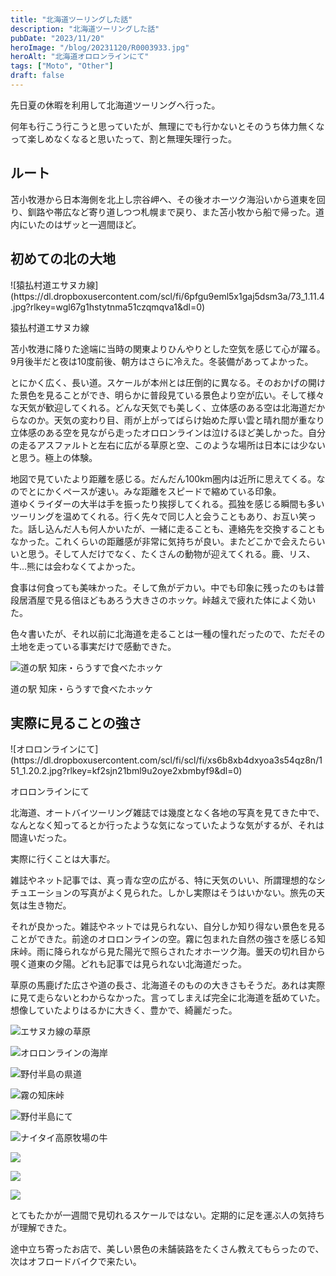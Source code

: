 ```yaml
---
title: "北海道ツーリングした話"
description: "北海道ツーリングした話"
pubDate: "2023/11/20"
heroImage: "/blog/20231120/R0003933.jpg"
heroAlt: "北海道オロロンラインにて"
tags: ["Moto", "Other"]
draft: false
---
```


先日夏の休暇を利用して北海道ツーリングへ行った。  

何年も行こう行こうと思っていたが、無理にでも行かないとそのうち体力無くなって楽しめなくなると思いたって、割と無理矢理行った。  

## ルート  
苫小牧港から日本海側を北上し宗谷岬へ、その後オホーツク海沿いから道東を回り、釧路や帯広など寄り道しつつ札幌まで戻り、また苫小牧から船で帰った。道内にいたのはザッと一週間ほど。  

## 初めての北の大地
<RailFullM>
  ![猿払村道エサヌカ線](https://dl.dropboxusercontent.com/scl/fi/6pfgu9eml5x1gaj5dsm3a/73_1.11.4.jpg?rlkey=wgl67g1hstytnma51czqmqva1&dl=0)
<p class="t-caption">猿払村道エサヌカ線</p>
</RailFullM>
苫小牧港に降りた途端に当時の関東よりひんやりとした空気を感じて心が躍る。9月後半だと夜は10度前後、朝方はさらに冷えた。冬装備があってよかった。  

とにかく広く、長い道。スケールが本州とは圧倒的に異なる。そのおかげの開けた景色を見ることができ、明らかに普段見ている景色より空が広い。そして様々な天気が歓迎してくれる。どんな天気でも美しく、立体感のある空は北海道だからなのか。天気の変わり目、雨が上がってばらけ始めた厚い雲と晴れ間が重なり立体感のある空を見ながら走ったオロロンラインは泣けるほど美しかった。自分の走るアスファルトと左右に広がる草原と空、このような場所は日本には少ないと思う。極上の体験。  

地図で見ていたより距離を感じる。だんだん100km圏内は近所に思えてくる。なのでとにかくペースが速い。みな距離をスピードで縮めている印象。  
道ゆくライダーの大半は手を振ったり挨拶してくれる。孤独を感じる瞬間も多いツーリングを温めてくれる。行く先々で同じ人と会うこともあり、お互い笑った。話し込んだ人も何人かいたが、一緒に走ることも、連絡先を交換することもなかった。これくらいの距離感が非常に気持ちが良い。またどこかで会えたらいいと思う。そして人だけでなく、たくさんの動物が迎えてくれる。鹿、リス、牛…熊には会わなくてよかった。  

食事は何食っても美味かった。そして魚がデカい。中でも印象に残ったのもは普段居酒屋で見る倍ほどもあろう大きさのホッケ。峠越えで疲れた体によく効いた。  

色々書いたが、それ以前に北海道を走ることは一種の憧れだったので、ただその土地を走っている事実だけで感動できた。

![道の駅 知床・らうすで食べたホッケ](https://dl.dropboxusercontent.com/scl/fi/9fg1z9xyef1q5va2nv2gs/R0004216.jpg?rlkey=amsum0oqakzyjmm22uo3vw00p&dl=0)
<p class="t-caption">道の駅 知床・らうすで食べたホッケ</p>

## 実際に見ることの強さ  

<RailFullM>
  ![オロロンラインにて](https://dl.dropboxusercontent.com/scl/fi/scl/fi/xs6b8xb4dxyoa3s54qz8n/151_1.20.2.jpg?rlkey=kf2sjn21bml9u2oye2xbmbyf9&dl=0)
  <p class="t-caption">オロロンラインにて</p>
</RailFullM>
北海道、オートバイツーリング雑誌では幾度となく各地の写真を見てきた中で、なんとなく知ってるとか行ったような気になっていたような気がするが、それは間違いだった。  

実際に行くことは大事だ。  

雑誌やネット記事では、真っ青な空の広がる、特に天気のいい、所謂理想的なシチュエーションの写真がよく見られた。しかし実際はそうはいかない。旅先の天気は生き物だ。  

それが良かった。雑誌やネットでは見られない、自分しか知り得ない景色を見ることができた。前途のオロロンラインの空。霧に包まれた自然の強さを感じる知床峠。雨に降られながら見た陽光で照らされたオホーツク海。曇天の切れ目から覗く道東の夕陽。どれも記事では見られない北海道だった。  

草原の馬鹿げた広さや道の長さ、北海道そのものの大きさもそうだ。あれは実際に見て走らないとわからなかった。言ってしまえば完全に北海道を舐めていた。想像していたよりはるかに大きく、豊かで、綺麗だった。  


<RailM>
<ImgGrid>


  ![エサヌカ線の草原](https://dl.dropboxusercontent.com/scl/fi/f3cp4fwamppktf7hsrkg2/R0004046.jpg?rlkey=aspg9yudjxlam1g0q23aw6nno&dl=0)

  ![オロロンラインの海岸](https://dl.dropboxusercontent.com/scl/fi/bffmol1iqhehjrd8evbqp/R0003944.jpg?rlkey=48wc1nk4ribedmjemz193r123&dl=0)

  ![野付半島の県道](https://dl.dropboxusercontent.com/scl/fi/3vybk74blssar7w6q9v7l/62_1.11.1.jpg?rlkey=oy24sizlqyk5plfllxs5p3k51&dl=0)

  ![霧の知床峠](https://dl.dropboxusercontent.com/scl/fi/d8gcrokoycw0gi1jtc1fd/24_1.5.1-2.jpg?rlkey=r12mr5mtn63f5f29p7dd58tik&dl=0)

  ![野付半島にて](https://dl.dropboxusercontent.com/scl/fi/b6wnjgzrxk8s8bnrl33s3/R0004268.jpg?rlkey=33qukrtoghvt26784cpj6h9d4&dl=0)

  ![ナイタイ高原牧場の牛](https://dl.dropboxusercontent.com/scl/fi/78hinehexspjhtywu4qw1/R0004378.jpg?rlkey=ph3npvkdis4rbcp05y9rx1vsv&dl=0)

  ![](https://dl.dropboxusercontent.com/scl/fi/p36pjrwhqgmjdph9282zo/R0004164.jpg?rlkey=ku9lk9rysj2f4w5jbzsgwi4nc&dl=0)

  ![](https://dl.dropboxusercontent.com/scl/fi/5ew78nsvl2nqmgv3j7rxj/R0004282.jpg?rlkey=12cfr2tnpqbh78o5wvcxp6as7&dl=0)
</ImgGrid>


  ![](https://dl.dropboxusercontent.com/scl/fi/tykwp2ratq1qax6lmq7rc/96_1.15.3.jpg?rlkey=u4sxo7xsqz40kqerepgrjj6ya&dl=0)
</RailM>



とてもたかが一週間で見切れるスケールではない。定期的に足を運ぶ人の気持ちが理解できた。

途中立ち寄ったお店で、美しい景色の未舗装路をたくさん教えてもらったので、次はオフロードバイクで来たい。
